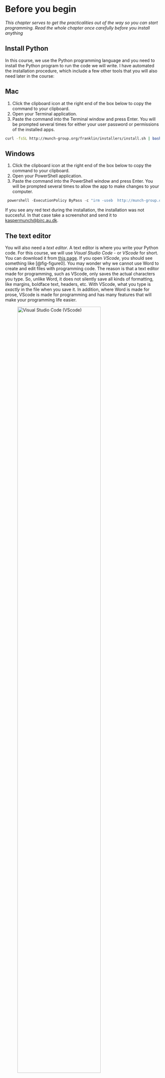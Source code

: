 # Before you begin {#sec-before_you_begin}


*This chapter serves to get the practicalities out of the way so you can start programming. Read the whole chapter once carefully before you install anything*

## Install Python {.unnumbered}

In this course, we use the Python programming language and you need to install the Python program to run the code we will write. I have automated the installation procedure, which include a few other tools that you will also need later in the course:

::: {.panel-tabset }

## <i class="bi bi-apple"></i> Mac  

1. Click the clipboard icon at the right end of the box below to copy the command to your clipboard.
2. Open your Terminal application. 
3. Paste the command into the Terminal window and press Enter. You will be prompted several times for either your user password or permissions of the installed apps.


```bash
curl -fsSL http://munch-group.org/franklin/installers/install.sh | bash -s -- --role student --yes
```

## <i class="bi bi-windows"></i> Windows

1. Click the clipboard icon at the right end of the box below to copy the command to your clipboard.
2. Open your PowerShell application.
3. Paste the command into the PowerShell window and press Enter. You will be prompted several times to allow the app to make changes to your computer.


```powershell
 powershell -ExecutionPolicy ByPass -c "irm -useb  http://munch-group.org/franklin/installers/install.ps1" > finst.ps1 ; powershell .\finst.ps1 -Role student -Yes ; rm .\finst.ps1
```

:::

If you see any red text during the installation, the installation was not succesful. In that case take a screenshot and send it to <kaspermunch@birc.au.dk>.

<!-- 
We will use a Python distribution called *Anaconda*. Anaconda is the easiest way to install Python on Windows, Mac OS (Mac), and Linux. To install Anaconda, head to [this](https://www.anaconda.com/products/individual) site. Click "Download". When the download has been completed, double-click the file you just downloaded and follow the instructions on the screen. You must accept all the suggested installation settings. 
-->

## The text editor {.unnumbered}

You will also need a *text editor*. A text editor is where you write your Python code. For this course, we will use *Visual Studio Code* - or *VScode* for short. You can download it from [this page](https://code.visualstudio.com/download). If you open *VScode*, you should see something like [@fig-figure0]. You may wonder why we cannot use Word to create and edit files with programming code. The reason is that a text editor made for programming, such as VScode, only saves the actual characters you type. So, unlike Word, it does not silently save all kinds of formatting, like margins, boldface text, headers, etc. With VScode, what you type is *exactly* in the file when you save it. In addition, where Word is made for prose, VScode is made for programming and has many features that will make your programming life easier. 

![Visual Studio Code (VScode)](./images/vscode.png){#fig-figure0 width=80%}

## The terminal {.unnumbered}

The last thing you need is a tool to make Python run the programs you write. Fortunately, that is already installed. On **OSX**, this is an application called *Terminal*. You can find it by typing "Terminal" in Spotlight Search. When you start, you will see something like @fig-terminal. You may be presented with the following text:

```
The default interactive shell is now zsh.
To update your account to use zsh, please run `chsh -s /bin/zsh`.
For more details, please visit https://support.apple.com/kb/HT208050.
```
 
![The Terminal app on Mac](./images/terminal.png){#fig-terminal width=85%} 

![Anaconda Powershell Prompt app on Windows](./images/powershellprompt.png){#fig-anacondaprompt width=75%}

Do __*not*__ update your account __*after*__ you install Anaconda (see below). If you do, *Terminal* will not be able to find the Anaconda Python (If you did so by mistake, you change back using this command: `chsh -s /bin/bash`.

On Windows, the tool you need is called the Anaconda Powershell Prompt, which was installed along with Anaconda Python. You should be able to find it from the Start menu. Ensure you open *Anaconda Powershell Prompt* and **not** *Anaconda Powershell Prompt*. They are different programs. If you open *Anaconda Powershell Prompt*, you should see something like @fig-anacondaprompt.

What is *Anaconda Powershell Prompt* and this *Terminal* thing? Both programs are what we call *terminal emulators*. They are used to run other programs, like  the ones you will write yourself. I will informally refer to both *Terminal* and *Anaconda Powershell Prompt* as "the terminal." So if I write something like "open the terminal," you should open *Anaconda Powershell Prompt* if you are running Windows and the *Terminal* application if you are running OS X.

The terminal is a very useful tool. However, to use it, you need to know a few basics. First of all, a terminal lets you execute commands on your computer. You type the command you want and then hit enter. The place where you type is called a prompt (or command prompt), and it may look a little different depending on which terminal emulator you use. In this book, we represent the prompt with the character `$`. So, a command in the examples below is the line of text to the left of the `$`. When you open the terminal, you'll be redirected to a folder. You can see which folder you are in by typing `pwd`, and then press `Enter` on the keyboard. When you press `Enter`, you tell the terminal to execute your written command. In this case, the command you typed tells you the path to the folder we are in. If I do it, I get:

```.txt
$ pwd
/Users/kasper/programming
```

If I had been on a Windows machine, it would have looked something like this: 

```.txt
$ cd
C:\Users\kasper\programming
```

So, right now, I am in the `programming` folder. `/Users/kasper/programming` is the folder's path or "full address" with dashes (or backslashes on Windows) separating nested folders. So `programming` is a subfolder of `kasper`, a subfolder of `Users`. That way, you know which folder you are in and where that folder is. Let us see what is in this folder. You can use the `ls` command (l as in Lima and s as in Sierra). When I do that and press `Enter` I get the following:

```.txt
$ ls
notes projects
```

There seem to be two other folders, one called `notes` and another called `projects`. If you are curious about what is inside the `notes` folder, you can "walk" into the folder with the `cd` command. To use this command, you must specify which folder you want to walk into (in this case, `notes`). We do this by typing `cd`, then a space, and then the folder's name. When I press `Enter` I get the following:

```.txt
$ cd notes
$
```

It seems that nothing really happened, but if I run the `pwd` command now to see which folder I am in, I get the following:

```.txt
$ pwd
/Users/kasper/programming/notes
```

Just to keep track of what is happening: before we ran the `cd` command, we were in the directory `/Users/kasper/programming` folder, and now we're in `/Users/kasper/programming/notes`. This means that we can now use the `ls` command to see what is in the `notes` folder:

```.txt
$ ls
$
```

Again, it seems like nothing happened. Well, `ls` and `dir` do not show anything if the folder we are in is empty. So `notes` must be empty. Let us go back to where we came from. To walk "back" or "up" to `/Users/kasper/programming`, we again use the `cd` command, but we do not need to name a folder this time. Instead, we use the special name `..` to say that we wish to go to the parent folder called `programming`, i.e., the folder we just came from:

```.txt
$ cd ..
$ pwd
/Users/kasper/programming
```

When we run the `pwd` command, we see that we are back where we started. Let us see if the two folders are still there:

```.txt
$ ls
notes projects
```

They are! 

Hopefully, you can now navigate your folders and see what is in them. You will need this later to access the folders with the code you write for the exercises and projects during the course.

| Action | OSX |
|:---|:---|
| Show current folder | `pwd` |
| List folder content | `ls` |
| Go to subfolder "notes" | `cd notes` |
| Go to parent folder | `cd ..` |

<!-- The terminal is a very useful tool. However, to use it, you need to know a few basics. First of all, a terminal lets you execute commands on your computer. You type the command you want and then hit enter. The place where you type is called a prompt (or command prompt), and it may look a little different depending on which terminal emulator you use. In this book, we represent the prompt with the character `$`. So, a command in the examples below is the line of text to the left of the `$`. When you open the terminal, you'll be redirected to a folder. You can see which folder you are in by typing `pwd` on OSX and `cd` on Windows and then pressing `Enter` on the keyboard. When you press `Enter` you tell the terminal to execute the command you just wrote. In this case, the command you typed simply tells you the path to the folder we are in. If I do it, I get:

```.txt
$ pwd
/Users/kasper/programming
```

If I had been on a Windows machine, it would have looked something like this: 

```.txt
$ cd
C:\Users\kasper\programming
```

So, right now, I am in the `programming` folder. `/Users/kasper/programming` is the folder's path or "full address" with dashes (or backslashes on Windows) separating nested folders. So `programming` is a subfolder of `kasper`, a subfolder of `Users`. That way, you will know which folder you are in and where that folder is. Let us see what is in this folder. On OSX, you type the `ls` command (l as in Lima and s as in Sierra). On Windows, you type `dir`. When I do that and press `Enter` I get the following:

```.txt
$ ls
notes projects
```

There seem to be two other folders, one called `notes` and another called `projects`. If you are curious about what is inside the `notes` folder, you can "walk" into the folder with the `cd` command. To use this command, specify which folder you want to walk into (in this case, `notes`). We do this by typing `cd`, then a space, and then the name of the folder. This is the same OSX and Windows. When I press `Enter` I get:

```.txt
$ cd notes
$
```

It seems that nothing happened, but if I run the `pwd` command (`cd` on Windows) now to see which folder I am in, I get the following:

```.txt
$ pwd
/Users/kasper/programming/notes
```

To keep track of what is happening: before we ran the `cd` command, we were in the directory `/Users/kasper/programming` folder, and now we're in `/Users/kasper/programming/notes`. This means that we can now use the `ls` command (`dir` on Windows) to see what is in the `notes` folder:

```.txt
$ ls
$
```

Again, it seems like nothing happened. Well, `ls` and `dir` show nothing if our folder is empty. So `notes` must be empty. Let us go back to where we came from. To walk "back" or "up" to `/Users/kasper/programming`, we again use the `cd` command, but we do not need to name a folder this time. Instead, we use the special name `..` to say that we wish to go to the parent folder called `programming`, i.e., the folder we just came from:

```.txt
$ cd ..
$ pwd
/Users/kasper/programming
```

Now, when we run the `pwd` (or `cd`) command, we see that we are back where we started. Let us see if the two folders are still there:

```.txt
$ ls
notes projects
```

They are! 

Hopefully, you are now able to navigate your folders and see what is in them. You will need this later to go to the folders with the code you write for the exercises and projects during the course.

| Action | Windows | OSX |
|:---|:---|:---|
| Show current folder | `cd` | `pwd` |
| List folder content | `dir` | `ls` |
| Go to subfolder "notes" | `cd notes` | `cd notes` |
| Go to parent folder | `cd ..` | `cd ..` | -->

## Create a conda environment for the course {.unnumbered}

In bioinformatics, we install packages and programs to use them in our analyses and pipelines. Sometimes, however, the packages you need for one project conflict with the ones you need for other projects you work on in parallel. Such conflicts seem like an unsolvable problem. If only you could create a small insulated world for each project that only contained the packages you needed for that particular project. If each project lived in an isolated world, then there would be no such version conflicts. Fortunately, a tool lets you do just that, and its name is Conda.

> Conda is an open-source environment management system for installing multiple versions of software packages and their dependencies and easily switching between them.

The small worlds that Conda creates are called "environments". You can create as many environments as you like and then use each for a separate bioinformatics project, a course, a bachelor project, or whatever you want to insulate from everything else. Conda also downloads and installs the packages for you, ensuring that the software packages you install in each environment are compatible. It even makes sure that packages needed by packages (dependencies) are also installed. Conda is truly awesome.

When you install Anaconda, Conda makes a single base environment for you. It is called "base", and this is why it says "(base)" on your terminal.

In this course, you must install programs and Python libraries that could conflict with the packages you need for other courses or future projects. So, we will create an isolated Conda environment for Bioinformatics and Programming to avoid such conflicts. Conda is a program you run from the command line, like `python` or `cd`. So open your terminal (i.e., the "Terminal" program if you are on a Mac and the "Anaconda Powershell Prompt" program if you are on Windows). Now copy/paste these command lines into the terminal *one at a time* and press return (enter) after pasting each one:

```.txt
conda create -y -n bioprog
conda activate bioprog
conda config --env --add channels conda-forge
conda config --env --add channels sepandhaghighi
conda config --env --add channels kaspermunch
conda install -y 'python=3.9' pygments textual rich art bp-help
```

This command runs the Conda program and tells it to create a new environment named "bioprog " and install the packages we need in that environment. Once you hit enter on the last command, Conda works for some time and then writes a long list of packages in your terminal. These are all the packages and dependencies required in versions that fit together. 

Notice how the command prompt changed from "(base)" to "(bioprog)" to show that you are now in the bioprog environment. It looks like nothing has changed, but now you can access unavailable terminal commands in the base environment. You'll be able to learn about these later. Try this command:

```
conda deactivate
```

Notice how it again says "(base)" on your command prompt. That is because you are back in your base environment. When you start a new terminal window, you must run `conda activate bioprog` to activate the environment and access the course tools.


## You are all set {.unnumbered}

Well done! You are all set to start the course. Have a cup of coffee, and look forward to your first program. While you sip your coffee, I need you to take an oath (one of three you will take during this course). Raise your right hand! (put the coffee on your left).

> **Oath 1:** I swear *never* to copy and paste code examples from this book into my text editor. I will always *read* the examples and then *type* them into my editor.

This serves three purposes (as if one was not enough):

1. You will be fully aware of every bit of each example.
2. You will learn to write code correctly and without omissions and mistakes.
3. You will get Python “into your fingers”. It sounds silly, but it *will* get into your fingers.









